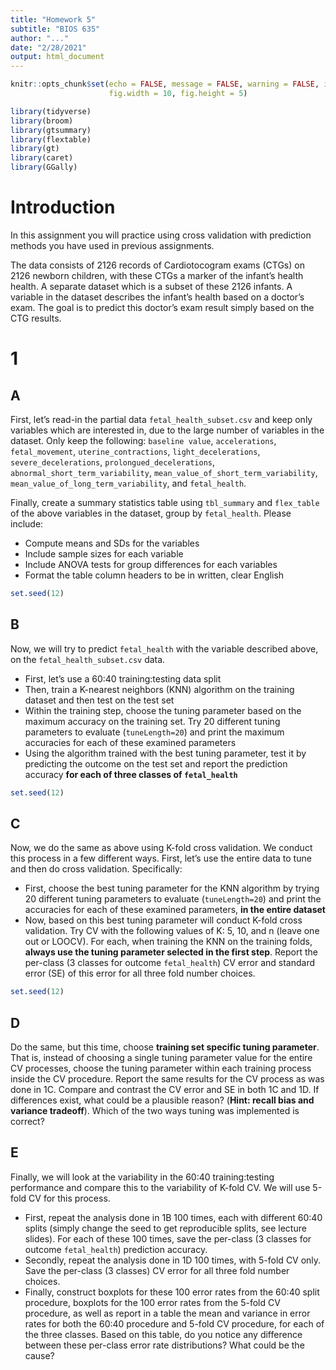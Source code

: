 ```yaml
---
title: "Homework 5"
subtitle: "BIOS 635"
author: "..."
date: "2/28/2021"
output: html_document
---
```


```r
knitr::opts_chunk$set(echo = FALSE, message = FALSE, warning = FALSE, include=TRUE,
                      fig.width = 10, fig.height = 5)
```

```r
library(tidyverse)
library(broom)
library(gtsummary)
library(flextable)
library(gt)
library(caret)
library(GGally)
```

# Introduction
In this assignment you will practice using cross validation with prediction methods you have used in previous assignments.

The data consists of 2126 records of Cardiotocogram exams (CTGs) on 2126 newborn children, with these CTGs a marker of the infant's health health.  A separate dataset which is a subset of these 2126 infants.  A variable in the dataset describes the infant's health based on a doctor's exam.  The goal is to predict this doctor's exam result simply based on the CTG results.

# 1
## A
First, let's read-in the partial data `fetal_health_subset.csv` and keep only variables which are interested in, due to the large number of variables in the dataset.  Only keep the following: `baseline value`, `accelerations`, `fetal_movement`, `uterine_contractions`, `light_decelerations`, `severe_decelerations`, `prolongued_decelerations`, `abnormal_short_term_variability`, `mean_value_of_short_term_variability`, `mean_value_of_long_term_variability`, and `fetal_health`.  

Finally, create a summary statistics table using `tbl_summary` and `flex_table` of the above variables in the dataset, group by `fetal_health`.  Please include:

- Compute means and SDs for the variables
- Include sample sizes for each variable
- Include ANOVA tests for group differences for each variables
- Format the table column headers to be in written, clear English

```r
set.seed(12)
```

## B
Now, we will try to predict `fetal_health` with the variable described above, on the `fetal_health_subset.csv` data.  

- First, let's use a 60:40 training:testing data split
- Then, train a K-nearest neighbors (KNN) algorithm on the training dataset and then test on the test set
- Within the training step, choose the tuning parameter based on the maximum accuracy on the training set.  Try 20 different tuning parameters to evaluate (`tuneLength=20`) and print the maximum accuracies for each of these examined parameters
- Using the algorithm trained with the best tuning parameter, test it by predicting the outcome on the test set and report the prediction accuracy **for each of three classes of `fetal_health`**

```r
set.seed(12)

```

## C
Now, we do the same as above using K-fold cross validation.  We conduct this process in a few different ways.  First, let's use the entire data to tune and then do cross validation.  Specifically:

- First, choose the best tuning parameter for the KNN algorithm by trying 20 different tuning parameters to evaluate (`tuneLength=20`) and print the accuracies for each of these examined parameters, **in the entire dataset**
- Now, based on this best tuning parameter will conduct K-fold cross validation.  Try CV with the following values of K: 5, 10, and n (leave one out or LOOCV).  For each, when training the KNN on the training folds, **always use the tuning parameter selected in the first step**.  Report the per-class (3 classes for outcome `fetal_health`) CV error and standard error (SE) of this error for all three fold number choices.

```r
set.seed(12)

```

## D
Do the same, but this time, choose **training set specific tuning parameter**.  That is, instead of choosing a single tuning parameter value for the entire CV processes, choose the tuning parameter within each training process inside the CV procedure.  Report the same results for the CV process as was done in 1C.  Compare and contrast the CV error and SE in both 1C and 1D.  If differences exist, what could be a plausible reason? (**Hint: recall bias and variance tradeoff**).  Which of the two ways tuning was implemented is correct?

## E
Finally, we will look at the variability in the 60:40 training:testing performance and compare this to the variability of K-fold CV.  We will use 5-fold CV for this process.

- First, repeat the analysis done in 1B 100 times, each with different 60:40 splits (simply change the seed to get reproducible splits, see lecture slides).  For each of these 100 times, save the per-class (3 classes  for outcome `fetal_health`) prediction accuracy.  
- Secondly, repeat the analysis done in 1D 100 times, with 5-fold CV only.  Save the per-class (3 classes) CV error for all three fold number choices.
- Finally, construct boxplots for these 100 error rates from the 60:40 split procedure, boxplots for the 100 error rates from the 5-fold CV procedure, as well as report in a table the mean and variance in error rates for both the 60:40 procedure and 5-fold CV procedure, for each of the three classes.  Based on this table, do you notice any difference between these per-class error rate distributions?  What could be the cause?

